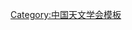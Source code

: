 {{Navbox
| name   = 中国天文学会第八届理事会
| title  = [[中国天文学会]]第八届理事会
| above  = 1995年11月－1998年11月
| bodyclass = hlist
| group1 = 名誉理事长
| list1  = 
* [[王绶琯]]
* [[叶叔华]]
* [[龚树模]]
| group2 = 理事长
| list2  = [[李启斌]]
| group3 = 副理事长
| list3  = 
* [[方成 (天文学家)|方　成]]
* [[吴贵臣]]
* [[何香涛]] 
* [[杨福民]]
* [[谭徽松]]
| group4 = 秘书长
| list4  = [[张和祺]] 
| group5 = 副秘书长
| list5  = 
* [[汪克敏]]
* [[吴美霞]]
| group6 = 
| list6  = 
}}<noinclude>
{{collapsible option}}
[[Category:中国天文学会模板]]
</noinclude>